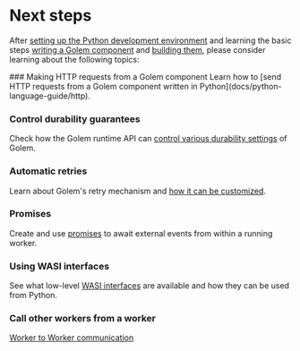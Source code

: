 
# Next steps

After [setting up the Python development environment](docs/python-language-guide/setup) and learning the basic steps [writing a Golem component](docs/python-language-guide/defining-components) and [building them](docs/python-language-guide/building-components), please consider learning about the following topics:

<Steps>
### Making HTTP requests from a Golem component
Learn how to [send HTTP requests from a Golem component written in Python](docs/python-language-guide/http).

### Control durability guarantees

Check how the Golem runtime API can [control various durability settings](docs/python-language-guide/durability) of Golem.

### Automatic retries

Learn about Golem's retry mechanism and [how it can be customized](docs/python-language-guide/retries).

### Promises

Create and use [promises](docs/python-language-guide/promises) to await external events from within a running worker.

### Using WASI interfaces

See what low-level [WASI interfaces](docs/python-language-guide/wasi) are available and how they can be used from Python.

### Call other workers from a worker

[Worker to Worker communication](docs/python-language-guide/worker-to-worker)

</Steps>
